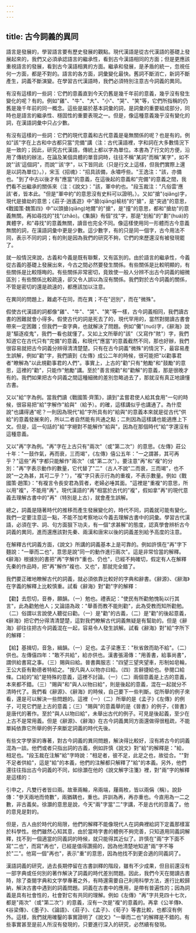 ```yaml
---
---
---
```

title: 古今詞義的異同
---



語言是發展的，學習語言要有歷史發展的觀點。現代漢語是從古代漢語的基礎上發展起來的，我們又必須承認語言的繼承性，看到古今漢語相同的方面；但是更應該重視語言的發展，看到古今漢語相異的方面。繼承和發展，是矛盾的統一，忽視任何一方面，都是不對的。語言的各方面，詞彙變化最快。舊詞不斷消亡，新詞不斷產生，詞義不斷演變。在學習古代漢語時，我們必須特別注意古今詞義的異同。

有沒有這樣的一些詞：它們的意義直到今天仍舊是幾千年前的意義，幾乎沒有發生變化的呢？有的。例如"雞"、"牛"、"大"、"小"、"哭"、"笑"等，它們所指稱的仍舊是幾千年前的同一概念。這些是屬於基本詞彙的詞，是詞彙的重要組成部分，同時也是語言的繼承性、穩固性的重要表現之一。但是，像這種意義幾乎沒有變化的詞，在漢語詞彙中只占少數。

有沒有這樣的一些詞：它們的現代意義和古代意義是毫無關係的呢？也是有的。例如"該"字在上古和中古都只當"完備"講（注：古代漢語裡，字和詞在大多數情況下是一致的；因此，研究古代漢語，傳統上都以字為單位。本書為了行文的方便，沿用了傳統的辦法，在論及某個具體的單音詞時，往往不稱"某詞"而稱"某字"，如不說"'該'這個詞"，而說"'該'字"，以下皆同此（只是行文上這樣，但我們實際上還是以詞為單位）。），宋玉《招魂》："招具該備，永嘯呼些。"王逸注："該，亦備也。"到了中古以後才有"應當"的意義，在這後起的意義和"完備"的意義之間，我們看不出繼承的關係來（注：《說文》："該，軍中約也。"段玉裁注："凡俗雲'應該'者，皆本此。"但是"軍中約"的意思沒有史料可以證明。）。又如"搶"(qiǎng)字，現代是搶劫的意思；《莊子·逍遙遊》中"搶(qiāng)榆枋"的"搶"，是"突過"的意思，《戰國策·魏策四》中"以頭搶(qiāng)地爾"的"搶"，是"撞"的意思，都和"搶劫"的意義無關。再如尋找的"找"(zhǎo)。《集韻》有個"找"字，那是"划船"的"劃"(huá)的異體字，和"尋找"的意義無關，讀音也完全不同。像這樣使用同一形體而古今意義無關的詞，在漢語詞彙中更是少數。這少數字，有的只是同一個字，古今用法不同，表示不同的詞；有的則是因為我們的研究不夠，它們的來歷還沒有被發現罷了。

就一般情況來說，古義和今義是既有聯繫，又有區別的。由於語言的繼承性，今義從古義的基礎上發展出來，今古之間必然要發生關係。有些關係是比較明顯的，有些關係是比較隱晦的。有些關係非常密切，竟致使一般人分辨不出古今詞義的細微區別；有些關係比較疏遠，卻又令人誤以為沒有關係。我們對於古今詞義的關係，不管是密切的還是疏遠的，都應該加以注意。

在異同的問題上，難處不在同，而在異；不在"迥別"，而在"微殊"。

假使古代漢語的詞都像"雞"、"牛"、"哭"、"笑"等一樣，古今詞義相同，我們讀古書的困難就會小得多。假使古代的詞是死去了的，現代罕用的，當然對閱讀古書會帶來一定困難；但我們一查字典，也就解決了問題。例如"儺"(nuó)字，《辭海》說是"驅逐疫鬼"，我們一看也就懂了。又如上文所舉的"該"（又寫作"賅"）字，我們知道它在古代只有"完備"的意義，和現代"應當"的意義截然不同，那也好辦，我們很容易就把古今詞義分辨得清清楚楚。只有在古今詞義"微殊"的情況下，最容易產生誤解，例如"勸"字，我們讀到《左傳》成公二年的時候，很可能把"以勸事君者"瞭解為"以此規勸事君的人們"。事實上，上古的"勸"只有"勉勵"和"鼓勵"的意思，這裡的"勸"，只能作"勉勵"講。至於"善言規勸"和"勸解"的意義，那是很晚才有的。我們如果把古今詞義之間這種細微的差別忽略過去了，那就沒有真正地讀懂古書。

又以"給"字為例。當我們讀《戰國策·齊策》，讀到"孟嘗君使人給其食用"一句的時候，很容易把"給"字解作"給與"（給予）。的確，這樣講似乎也講通了。為什麼說"也講得通"呢？一則因為現代"給"字所具有的"給與"的意義本來就是從古代"供給"的意義發展來的，所以二者自然能有共通之點；二則因為這樣講也能適應上下文。但是，這一句話的"給"字絕對不能解作"給與"，因為在那個時代"給"字還沒有這種意義。

又以"再"字為例。"再"字在上古只有"兩次"（或"第二次"）的意思。《左傳》莊公十年："一鼓作氣，再而衰，三而竭"，《左傳》僖公五年："一之謂甚，其可再乎？"這些"再"字都只能解作"兩次"（或"第二次"）。要注意"再"和"複"的分別："再"字表示動作的數量，它代替了"二"（古人不說"二而衰，三而竭"，也不說"一之為甚，其可二乎？"），"複"字只表示行為的重複，不表示數量。例如《戰國策·趙策》："有複言令長安君為質者，老婦必唾其面。"這裡是"重複"的意思，所以用"複"，不能用"再"。現代漢語的"再"相當於古代的"複"，假如拿"再"的現代意義去理解古書中的"再"（特別是上古），就會產生誤解。

總之，詞義是隨著時代的推移而產生發展變化的，時代不同，詞義就可能有變化。我們一定要注意這一點，不能不加考察地以今義去理解古書中的詞彙。學習古代漢語，必須在字、詞、句方面狠下功夫，有一個"求甚解"的態度，認真學會辨析古今詞義的異同，進而還應該對先秦、兩漢和唐宋以後的詞義差別給予高度的注意。

在解釋古代詞義方面，《說文》所講的詞義基本上是可靠的。例如許慎在"再"字下麵說："一舉而二也"，意思是說"同一的動作進行兩次"。這是非常恰當的解釋。《辭海》根據別的書把"再"字解作"重也、仍也"，已經不夠確切，假定有人在解釋先秦的作品時，把"再"解作"複也、又也"，那就完全錯了。

我們要正確地瞭解古代的詞義，就必須依靠比較好的字典和辭書。《辭源》、《辭海》在字義的解釋上比較慎重。試看《辭海》對"勸"字的解釋：

【勸】去怨切，音券，願韻。（一）勉也。禮表記："使民有所勸勉愧恥以行其言"，此為勸勉他人；又論語為政："舉善而教不能則勸"，此為受教而知所勸勉。（二）俗謂以言說使人聽從曰勸。（一）是"勸"的古義，（二）是"勸"的後起意義，《辭海》把它們分得清清楚楚，這對我們瞭解古代詞義無疑是有幫助的。但是《辭海》卻往往把古今詞義混在一起，容易令人發生誤解。試看《辭海》對"給"字所下的解釋：

【給】基揖切，音急，緝韻。（一）足也。孟子梁惠王："秋省斂而助不給"。（二）供也。左傳僖四年："敢不共給"，給亦供也。漢書張湯傳："用善書，給事尚書"，謂供給書寫之事。（三）賜與曰給。晉書輿服志："四望三望夾望車，形制如皂輪，王公大臣有勳德者特給之。"按凡與人以物亦曰給。（四）言辭捷給也。參閱口給條。口給的"給"是特殊的意義，這裡不討論。（一）（二）兩個意義是上古的意義，本來都不錯。（三）"賜與"和"與人以物曰給"，則是後起的意義，混在一起就分不清時代了。我們看《辭源》、《辭海》的時候，自己要下一些判斷。從所舉的例子來看，還是可以解決一些問題的。這裡（一）（二）所舉的是《孟子》《左傳》的例子，可見它們是上古的意義；（三）"賜與"的意義舉的是《晉書》的例子，《晉書》是唐代的著作。至於"與人以物曰給"，未舉出古代的例子。可見是後起義，至少在上古不是常用義。但是《辭源》、《辭海》在古今詞義異同方面還做得很粗疏，不能單純依靠它所舉的例子來斷定詞義的時代先後。

有些文字學家的專著，對古今詞義的異同問題，解決得比較好，沒有將古今的詞義混為一談。他們或者只指出詞的古義，例如許慎《說文》對"給"的解釋是："給，相足也。"段玉裁在注解"給"字時說："相足者，彼不足，此足之也，故從合。""對不足者供給"，這是"給"的本義，他們的注解都只解釋了"給"的本義。另外，他們還往往指出古今詞義的不同，如徐灝在他的《說文解字注箋》裡，對"兩"字的解釋是這樣的：

引申之，凡雙行者皆曰兩。故車兩輪，帛兩端，屨兩枚，皆以兩偁（稱）。說卦傳："參天兩地而倚數"，兩猶耦也，重也。許訓為再，再亦重也。今直用為一二之數，非古義矣。徐灝的意思是說，今天"兩"字當"二"字講，不是古代的意義了。他的意見是對的。

但是，古人由於時代的局限，他們的解釋不能像現代人在詞典裡給詞下定義那樣富於科學性。他們雖然心知其意，由於當時字書的體例不夠完善，只知道用同義詞解釋，找不到一個適當的同義詞的時候，就只能得其近似了。許慎在"兩"字下面不寫"二也"，而寫"再也"，已經是值得讚揚的，因為他清楚地知道"兩"字不等於"二"。他寫一個"再也"，表示"重"的意思，因為他找不到更合適的同義詞了。

漢語詞義的研究，過去長期停留在古書訓釋的階段，雖有不少成果，但目前還沒有一部字典或任何別的著作解決了詞義的時代差別問題。因此，我們今天在閱讀古書時，除了查閱字典和文字學專著之外，有時還需要自己利用科學方法，進行比較歸納，解決古書中遇到的詞義問題。詞義在古書中的應用，是帶有普遍性的；因為詞義是具有社會性的，社會對它有共同的理解。例如《左傳》"再"字共見四十七次，都是"兩次"（或"第二次"）的意義，沒有一次是"複"的意義的。再拿《公羊傳》、《谷梁傳》、《墨子》、《論語》、《莊子》、《孟子》、《荀子》等書比較，也都沒有例外。這樣，我們就用確鑿的事實證明了《說文》"一舉而二也"的解釋是不錯的。有些事實甚至是前人所沒有發現的，只要進行深入的研究，必然續有發現。